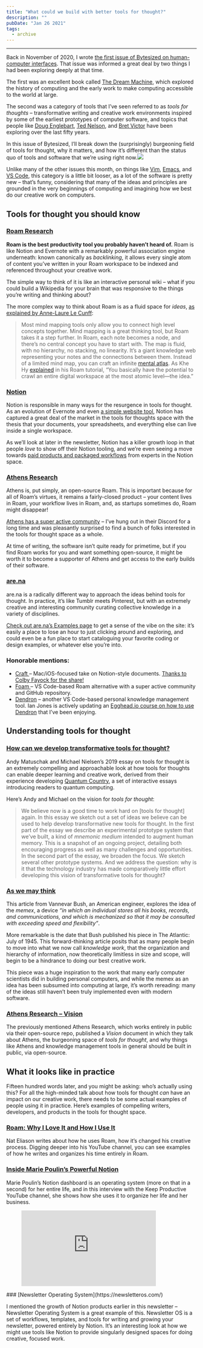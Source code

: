 ```yaml
---
title: "What could we build with better tools for thought?"
description: ""
pubDate: "Jan 26 2021"
tags:
  - archive
---
```


---

Back in November of 2020, I wrote [the first issue of Bytesized on human-computer interfaces](/001-human-computer-interfaces/). That issue was informed a great deal by two things I had been exploring deeply at that time.

The first was an excellent book called [The Dream Machine](https://www.amazon.com/Dream-Machine-M-Mitchell-Waldrop/dp/1732265119), which explored the history of computing and the early work to make computing accessible to the world at large.

The second was a category of tools that I’ve seen referred to as _tools for thoughts_ – transformative writing and creative work environments inspired by some of the earliest prototypes of computer software, and topics that people like [Doug Englebart](https://en.wikipedia.org/wiki/Doug_Englebart), [Ted Nelson](https://en.wikipedia.org/wiki/Ted_Nelson), and [Bret Victor](https://en.wikipedia.org/wiki/Bret_Victor) have been exploring over the last fifty years.

In this issue of Bytesized, I’ll break down the (surprisingly) burgeoning field of tools for thought, why it matters, and how it’s different than the status quo of tools and software that we’re using right now.![](/content/images/2021/01/giphy.gif)

Unlike many of the other issues this month, on things like [Vim](/vim), [Emacs](/emacs), and [VS Code](/vscode), this category is a little bit looser, as a lot of the software is pretty new – that’s funny, considering that many of the ideas and principles are grounded in the very beginnings of computing and imagining how we best do our creative work on computers.

## Tools for thought you should know

### [Roam Research](https://roamresearch.com/)

**Roam is the best productivity tool you probably haven’t heard of.** Roam is like Notion and Evernote with a remarkably powerful association engine underneath: known canonically as _backlinking_, it allows every single atom of content you’ve written in your Roam workspace to be indexed and referenced throughout your creative work.

The simple way to think of it is like an interactive personal wiki – what if you could build a Wikipedia for your brain that was responsive to the things you’re writing and thinking about?

The more complex way to think about Roam is as a fluid space for _ideas_, [as explained by Anne-Laure Le Cunff](https://nesslabs.com/roam-research):

> Most mind mapping tools only allow you to connect high level concepts together. Mind mapping is a great thinking tool, but Roam takes it a step further. In Roam, each note becomes a node, and there’s no central concept you have to start with. The map is fluid, with no hierarchy, no stacking, no linearity. It’s a giant knowledge web representing your notes and the connections between them. Instead of a limited mind map, you can craft an infinite [mental atlas](https://nesslabs.com/mental-atlas). As Khe Hy [explained](https://radreads.co/roam-tutorial/) in his Roam tutorial, “You basically have the potential to crawl an entire digital workspace at the most atomic level—the idea.”

### [Notion](https://notion.so)

Notion is responsible in many ways for the resurgence in tools for thought. As an evolution of Evernote and even [a simple website tool](https://super.so/), Notion has captured a great deal of the market in the tools for thoughts space with the thesis that your documents, your spreadsheets, and everything else can live inside a single workspace.

As we’ll look at later in the newsletter, Notion has a killer growth loop in that people _love_ to show off their Notion tooling, and we’re even seeing a move towards [paid products and packaged workflows](https://optemization.com/entrepreneur-os) from experts in the Notion space.

### [Athens Research](https://github.com/athensresearch/athens)

Athens is, put simply, an open-source Roam. This is important because for all of Roam’s virtues, it remains a fairly-closed product – your content lives in Roam, your workflow lives in Roam, and, as startups sometimes do, Roam might disappear!

[Athens has a super active community](https://github.com/athensresearch/athens#join-discord) – I’ve hung out in their Discord for a long time and was pleasantly surprised to find a bunch of folks interested in the tools for thought space as a whole.

At time of writing, the software isn’t quite ready for primetime, but if you find Roam works for you and want something open-source, it might be worth it to become a supporter of Athens and get access to the early builds of their software.

### [are.na](https://www.are.na/)

are.na is a radically different way to approach the ideas behind tools for thought. In practice, it’s like Tumblr meets Pinterest, but with an extremely creative and interesting community curating collective knowledge in a variety of disciplines.

[Check out are.na’s Examples page](https://www.are.na/examples/) to get a sense of the vibe on the site: it’s easily a place to lose an hour to just clicking around and exploring, and could even be a fun place to start cataloguing your favorite coding or design examples, or whatever else you’re into.

### Honorable mentions:

- [Craft ](https://www.craft.do/)– Mac/iOS-focused take on Notion-style documents. [Thanks to Colby Fayock for the share!](https://twitter.com/colbyfayock/status/1352704136333185035)
- [Foam ](https://foambubble.github.io/foam/)– VS Code-based Roam alternative with a super active community and GitHub repository.
- [Dendron](https://dendron.so/) – another VS Code-based personal knowledge management tool. Ian Jones is actively updating an [Egghead.io course on how to use Dendron](https://egghead.io/playlists/build-a-personal-knowledge-management-system-with-dendron-b24b) that I’ve been enjoying.

## Understanding tools for thought

### [How can we develop transformative tools for thought?](https://numinous.productions/ttft/)

Andy Matuschak and Michael Nielsen’s 2019 essay on tools for thought is an extremely compelling and approachable look at how tools for thoughts can enable deeper learning and creative work, derived from their experience developing [Quantum Country](https://quantum.country/), a set of interactive essays introducing readers to quantum computing.

Here’s Andy and Michael on the vision for _tools for thought_:

> We believe now is a good time to work hard on \[tools for thought\] again. In this essay we sketch out a set of ideas we believe can be used to help develop transformative new tools for thought. In the first part of the essay we describe an experimental prototype system that we’ve built, a kind of _mnemonic medium_ intended to augment human memory. This is a snapshot of an ongoing project, detailing both encouraging progress as well as many challenges and opportunities. In the second part of the essay, we broaden the focus. We sketch several other prototype systems. And we address the question: why is it that the technology industry has made comparatively little effort developing this vision of transformative tools for thought?

### [As we may think](https://www.theatlantic.com/magazine/archive/1945/07/as-we-may-think/303881/)

This article from Vannevar Bush, an American engineer, explores the idea of the _memex_, a device _“in which an individual stores all his books, records, and communications, and which is mechanized so that it may be consulted with exceeding speed and flexibility”_.

More remarkable is the date that Bush published his piece in The Atlantic: July of 1945. This forward-thinking article posits that as many people begin to move into what we now call _knowledge work_, that the organization and hierarchy of information, now theoretically limitless in size and scope, will begin to be a hindrance to doing our best creative work.

This piece was a huge inspiration to the work that many early computer scientists did in building personal computers, and while the memex as an idea has been subsumed into computing at large, it’s worth rereading: many of the ideas still haven’t been truly implemented even with modern software.

### [Athens Research – Vision](https://github.com/athensresearch/athens/blob/master/VISION.md)

The previously mentioned Athens Research, which works entirely in public via their open-source repo, published a _Vision_ document in which they talk about Athens, the burgeoning space of _tools for thought_, and why things like Athens and knowledge management tools in general should be built in public, via open-source.

## What it looks like in practice

Fifteen hundred words later, and you might be asking: who’s actually using this? For all the high-minded talk about how tools for thought _can_ have an impact on our creative work, there needs to be some actual examples of people using it in practice. Here’s examples of compelling writers, developers, and products in the tools for thought space.

### [Roam: Why I Love It and How I Use It](https://www.nateliason.com/blog/roam)

Nat Eliason writes about how he uses Roam, how it’s changed his creative process. Digging deeper into his YouTube channel, you can see examples of how he writes and organizes his time entirely in Roam.

### [Inside Marie Poulin’s Powerful Notion](https://www.youtube.com/watch?v=GQAhT8erKV0)

Marie Poulin’s Notion dashboard is an operating system (more on that in a second) for her entire life, and in this interview with the Keep Productive YouTube channel, she shows how she uses it to organize her life and her business.

<figure class="kg-card kg-embed-card"><iframe allowfullscreen="allowfullscreen" frameborder="0" height="200" loading="lazy" src="https://www.youtube.com/embed/GQAhT8erKV0?feature=oembed" width="356"></iframe></figure>### [Newsletter Operating System](https://newsletteros.com/)

I mentioned the growth of Notion products earlier in this newsletter – Newsletter Operating System is a great example of this. Newsletter OS is a set of workflows, templates, and tools for writing and growing your newsletter, powered entirely by Notion. It’s an interesting look at how we might use tools like Notion to provide singularly designed spaces for doing creative, focused work.
